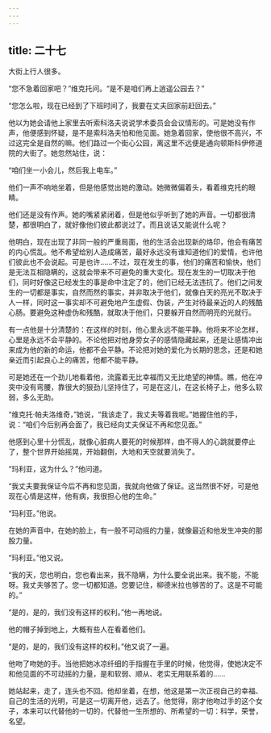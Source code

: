```yaml
---
---
---
```

title: 二十七
---



大街上行人很多。

“您不急着回家吧？”维克托问。“是不是咱们再上逍遥公园去？”

“您怎么啦，现在已经到了下班时间了，我要在丈夫回家前赶回去。”

他以为她会请他上家里去听索科洛夫说说学术委员会会议情形的。可是她没有作声，他便感到怀疑，是不是索科洛夫怕和他见面。她急着回家，使他很不高兴，不过这完全是自然的嘛。他们路过一个街心公园，离这里不远便是通向顿斯科伊修道院的大街了。她忽然站住，说：

“咱们坐一小会儿，然后我上电车。”

他们一声不响地坐着，但是他感觉出她的激动。她微微偏着头，看着维克托的眼睛。

他们还是没有作声。她的嘴紧紧闭着，但是他似乎听到了她的声音。一切都很清楚，都很明白了，就好像他们彼此都说过了。而且说话又能说什么呢？

他明白，现在出现了非同一般的严重局面，他的生活会出现新的烙印，他会有痛苦的内心慌乱。他不希望给别人造成痛苦，最好永远没有谁知道他们的爱情，也许他们彼此也不会说起。可是也许……不过，现在发生的事，他们的痛苦和愉快，他们是无法互相隐瞒的，这就会带来不可避免的重大变化。现在发生的一切取决于他们，同时好像这已经发生的事是命中注定了的，他们已经无法违抗了。他们之间发生的一切都是事实，自然而然的事实，并非取决于他们，就像白天的亮光不取决于人一样，同时这一事实却不可避免地产生虚假、伪装，产生对待最亲近的人的残酷心肠。要避免这种虚伪和残酷，就取决于他们，只要躲开自然而明亮的光就行。

有一点他是十分清楚的：在这样的时刻，他心里永远不能平静。他将来不论怎样，心里是永远不会平静的。不论他把对他身旁女子的感情隐藏起来，还是让感情冲出来成为他的新的命运，他都不会平静。不论把对她的爱化为长期的思念，还是和她亲近而引起良心上的痛苦，他都不能平静。

可是她还在一个劲儿地看着他，流露着无比幸福而又无比绝望的神情。瞧，他在冲突中没有弯腰，靠很大的狠劲儿坚持住了，可是在这儿，在这长椅子上，他多么软弱，多么无助。

“维克托·帕夫洛维奇，”她说，“我该走了，我丈夫等着我呢。”她握住他的手，说：“咱们今后别再会面了，我已经向丈夫保证不再和您见面。”

他感到心里十分慌乱，就像心脏病人要死的时候那样，由不得人的心跳就要停止了，整个世界开始摇晃，开始翻倒，大地和天空就要消失了。

“玛利亚，这为什么？”他问道。

“我丈夫要我保证今后不再和您见面，我就向他做了保证。这当然很不好，可是他现在心情是这样，他有病，我很担心他的生命。”

“玛利亚。”他说。

在她的声音中，在她的脸上，有一股不可动摇的力量，就像最近和他发生冲突的那股力量。

“玛利亚。”他又说。

“我的天，您也明白，您也看出来，我不隐瞒，为什么要全说出来。我不能，不能呀。我丈夫够苦了。您一切都知道。您要记住，柳德米拉也够苦的了。这是不可能的。”

“是的，是的，我们没有这样的权利。”他一再地说。

他的帽子掉到地上，大概有些人在看着他们。

“是的，是的，我们没有这样的权利。”他又说了一遍。

他吻了吻她的手。当他把她冰凉纤细的手指握在手里的时候，他觉得，使她决定不和他见面的不可动摇的力量，是和软弱、顺从、老实无用联系着的……

她站起来，走了，连头也不回。他却坐着，在想，他这是第一次正视自己的幸福、自己的生活的光明，可是这一切离开他，远去了。他觉得，刚才他吻过手的这个女子，本来可以代替他的一切的，代替他一生所想的、所希望的一切：科学，荣誉，名望。